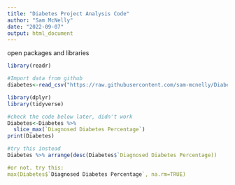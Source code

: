 ```yaml
---
title: "Diabetes Project Analysis Code"
author: "Sam McNelly"
date: "2022-09-07"
output: html_document
---
```


open packages and libraries
```r
library(readr)

#Import data from github 
diabetes<-read_csv("https://raw.githubusercontent.com/sam-mcnelly/Diabetes_Project/main/DiabetesAtlasData.csv")

```


```r
library(dplyr)
library(tidyverse)
```

```r
#check the code below later, didn't work 
Diabetes<-Diabetes %>%
  slice_max(`Diagnosed Diabetes Percentage`)
print(Diabetes)

#try this instead
Diabetes %>% arrange(desc(Diabetes$`Diagnosed Diabetes Percentage))

#or not. try this:
max(Diabetes$`Diagnosed Diabetes Percentage`, na.rm=TRUE)

```


